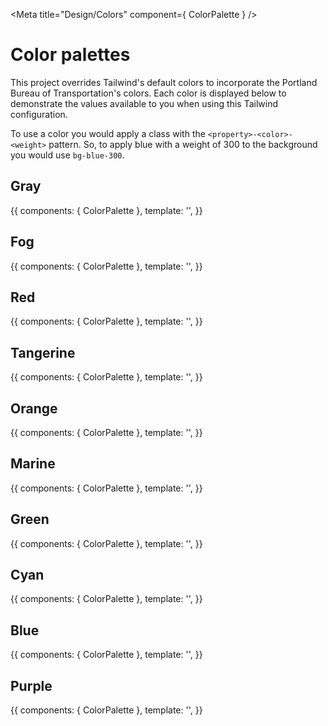 
<Meta title="Design/Colors" component={ ColorPalette } />

# Color palettes

This project overrides Tailwind's default colors to incorporate the Portland Bureau of Transportation's colors. Each color is displayed below to demonstrate the values available to you when using this Tailwind configuration.

To use a color you would apply a class with the `<property>-<color>-<weight>` pattern. So, to apply blue with a weight of 300 to the background you would use `bg-blue-300`.
## Gray
<Story name='Gray'>{{
  components: { ColorPalette },
  template: '<ColorPalette color="gray" />',
}}</Story>

## Fog
<Story name='Fog'>{{
  components: { ColorPalette },
  template: '<ColorPalette color="fog" />',
}}</Story>

## Red
<Story name='Red'>{{
  components: { ColorPalette },
  template: '<ColorPalette color="red" />',
}}</Story>

## Tangerine
<Story name='Tangerine'>{{
  components: { ColorPalette },
  template: '<ColorPalette color="tangerine" />',
}}</Story>

## Orange
<Story name='Orange'>{{
  components: { ColorPalette },
  template: '<ColorPalette color="orange" />',
}}</Story>

## Marine
<Story name='Marine'>{{
  components: { ColorPalette },
  template: '<ColorPalette color="marine" />',
}}</Story>

## Green
<Story name='Green'>{{
  components: { ColorPalette },
  template: '<ColorPalette color="green" />',
}}</Story>

## Cyan
<Story name='Cyan'>{{
  components: { ColorPalette },
  template: '<ColorPalette color="cyan" />',
}}</Story>

## Blue
<Story name='Blue'>{{
  components: { ColorPalette },
  template: '<ColorPalette color="blue" />',
}}</Story>

## Purple
<Story name='Purple'>{{
  components: { ColorPalette },
  template: '<ColorPalette color="purple" />',
}}</Story>